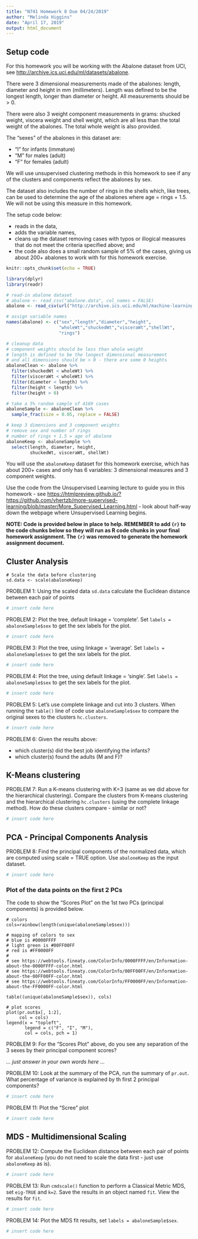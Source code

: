 ```yaml
---
title: "N741 Homework 8 Due 04/24/2019"
author: "Melinda Higgins"
date: "April 17, 2019"
output: html_document
---
```


## Setup code

For this homework you will be working with the Abalone dataset from UCI, see [http://archive.ics.uci.edu/ml/datasets/abalone](http://archive.ics.uci.edu/ml/datasets/abalone). 

There were 3 dimensional measurements made of the abalones: length, diameter and height in mm (millimeters). Length was defined to be the longest length, longer than diameter or height. All measurements should be > 0.

There were also 3 weight component measurements in grams: shucked weight, viscera weight and shell weight, which are all less than the total weight of the abalones. The total whole weight is also provided.

The "sexes" of the abalones in this dataset are:

* "I" for infants (immature)
* "M" for males (adult)
* "F" for females (adult)

We will use unsupervised clustering methods in this homework to see if any of the clusters and components reflect the abalones by sex.

The dataset also includes the number of rings in the shells which, like trees, can be used to determine the age of the abalones where age = rings + 1.5. We will not be using this measure in this homework.

The setup code below:

* reads in the data, 
* adds the variable names, 
* cleans up the dataset removing cases with typos or illogical measures that do not meet the criteria specified above; and 
* the code also does a small random sample of 5% of the cases, giving us about 200+ abalones to work with for this homework exercise.

```r
knitr::opts_chunk$set(echo = TRUE)

library(dplyr)
library(readr)

# read-in abalone dataset
# abalone <- read_csv("abalone.data", col_names = FALSE)
abalone <- read_csv(url("http://archive.ics.uci.edu/ml/machine-learning-databases/abalone/abalone.data"))

# assign variable names
names(abalone) <- c("sex","length","diameter","height",
                    "wholeWt","shuckedWt","visceraWt","shellWt",
                    "rings")

# cleanup data
# component weights should be less than whole weight
# length is defined to be the longest dimensional measurement
# and all dimensions should be > 0 - there are some 0 heights
abaloneClean <- abalone %>%
  filter(shuckedWt < wholeWt) %>%
  filter(visceraWt < wholeWt) %>%
  filter(diameter < length) %>%
  filter(height < length) %>%
  filter(height > 0)

# take a 5% random sample of 4169 cases
abaloneSample <- abaloneClean %>%
  sample_frac(size = 0.05, replace = FALSE)

# keep 3 dimensions and 3 component weights
# remove sex and number of rings
# number of rings + 1.5 = age of abalone
abaloneKeep <- abaloneSample %>%
  select(length, diameter, height, 
         shuckedWt, visceraWt, shellWt)
```

You will use the `abaloneKeep` dataset for this homework exercise, which has about 200+ cases and only has 6 variables: 3 dimensional measures and 3 component weights. 

Use the code from the Unsupervised Learning lecture to guide you in this homework - see  [https://htmlpreview.github.io/?https://github.com/vhertzb/more-supervised-learning/blob/master/More_Supervised_Learning.html](https://htmlpreview.github.io/?https://github.com/vhertzb/more-supervised-learning/blob/master/More_Supervised_Learning.html) - look about half-way down the webpage where Unsupervised Learning begins.

**NOTE: Code is provided below in place to help. REMEMBER to add `{r}` to the code chunks below so they will run as R code chunks in your final homework assignment. The `{r}` was removed to generate the homework assignment document.**

## Cluster Analysis

```
# Scale the data before clustering
sd.data <- scale(abaloneKeep)
```

PROBLEM 1: Using the scaled data `sd.data` calculate the Euclidean distance between each pair of points

```r
# insert code here
```

PROBLEM 2: Plot the tree, default linkage = 'complete'. Set `labels = abaloneSample$sex` to get the sex labels for the plot.

```r
# insert code here
```

PROBLEM 3: Plot the tree, using linkage = 'average'. Set `labels = abaloneSample$sex` to get the sex labels for the plot.

```r
# insert code here
```

PROBLEM 4: Plot the tree, using default linkage = 'single'. Set `labels = abaloneSample$sex` to get the sex labels for the plot.

```r
# insert code here
```

PROBLEM 5: Let's use complete linkage and cut into 3 clusters. When running the `table()` line of code use `abaloneSample$sex` to compare the original sexes to the clusters `hc.clusters`.

```r
# insert code here
```

PROBLEM 6: Given the results above:

* which cluster(s) did the best job identifying the infants?
* which cluster(s) found the adults (M and F)?

## K-Means clustering

PROBLEM 7: Run a K-means clustering with K=3 (same as we did above for the hierarchical clustering). Compare the clusters from K-means clustering and the hierarchical clustering `hc.clusters` (using the complete linkage method). How do these clusters compare - similar or not?

```r
# insert code here
```

## PCA - Principal Components Analysis

PROBLEM 8: Find the principal components of the normalized data, which are computed using scale = TRUE option. Use `abaloneKeep` as the input dataset.

```r
# insert code here
```

### Plot of the data points on the first 2 PCs

The code to show the "Scores Plot" on the 1st two PCs (principal components) is provided below.

```
# colors
cols=rainbow(length(unique(abaloneSample$sex)))

# mapping of colors to sex
# blue is #0000FFFF
# light green is #00FF00FF
# red is #FF0000FF
#
# see https://webtools.fineaty.com/ColorInfo/0000FFFF/en/Information-about-the-0000FFFF-color.html
# see https://webtools.fineaty.com/ColorInfo/00FF00FF/en/Information-about-the-00FF00FF-color.html
# see https://webtools.fineaty.com/ColorInfo/FF0000FF/en/Information-about-the-FF0000FF-color.html

table((unique(abaloneSample$sex)), cols)

# plot scores
plot(pr.out$x[, 1:2],
     col = cols)
legend(x = "topleft",
       legend = c("F", "I", "M"),
       col = cols, pch = 1)
```

PROBLEM 9: For the "Scores Plot" above, do you see any separation of the 3 sexes by their principal component scores?

_... just answer in your own words here ..._

PROBLEM 10: Look at the summary of the PCA, run the summary of `pr.out`. What percentage of variance is explained by th first 2 principal components?  

```r
# insert code here
```

PROBLEM 11: Plot the "Scree" plot

```r
# insert code here
```

## MDS - Multidimensional Scaling

PROBLEM 12: Compute the Euclidean distance between each pair of points for `abaloneKeep` (you do not need to scale the data first - just use `abaloneKeep` as is).

```r
# insert code here
```

PROBLEM 13: Run `cmdscale()` function to perform a Classical Metric MDS, set `eig-TRUE` and `k=2`. Save the results in an object named `fit`. View the results for `fit`.

```r
# insert code here
```

PROBLEM 14: Plot the MDS fit results, set `labels = abaloneSample$sex`.

```r
# insert code here
```



